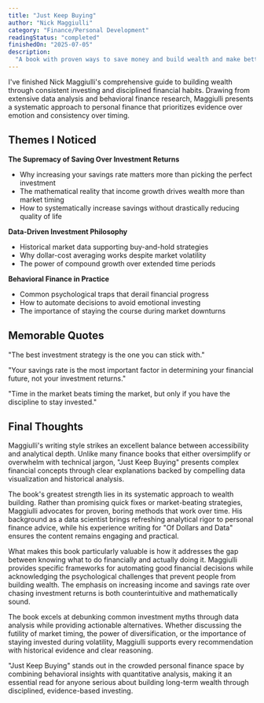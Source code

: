 ```yaml
---
title: "Just Keep Buying"
author: "Nick Maggiulli"
category: "Finance/Personal Development"
readingStatus: "completed"
finishedOn: "2025-07-05"
description:
  "A book with proven ways to save money and build wealth and make better financial decisions."
---
```


I've finished Nick Maggiulli's comprehensive guide to building wealth through consistent investing
and disciplined financial habits. Drawing from extensive data analysis and behavioral finance
research, Maggiulli presents a systematic approach to personal finance that prioritizes evidence
over emotion and consistency over timing.

## Themes I Noticed

**The Supremacy of Saving Over Investment Returns**

- Why increasing your savings rate matters more than picking the perfect investment
- The mathematical reality that income growth drives wealth more than market timing
- How to systematically increase savings without drastically reducing quality of life

**Data-Driven Investment Philosophy**

- Historical market data supporting buy-and-hold strategies
- Why dollar-cost averaging works despite market volatility
- The power of compound growth over extended time periods

**Behavioral Finance in Practice**

- Common psychological traps that derail financial progress
- How to automate decisions to avoid emotional investing
- The importance of staying the course during market downturns

## Memorable Quotes

"The best investment strategy is the one you can stick with."

"Your savings rate is the most important factor in determining your financial future, not your
investment returns."

"Time in the market beats timing the market, but only if you have the discipline to stay invested."

## Final Thoughts

Maggiulli's writing style strikes an excellent balance between accessibility and analytical depth.
Unlike many finance books that either oversimplify or overwhelm with technical jargon, "Just Keep
Buying" presents complex financial concepts through clear explanations backed by compelling data
visualization and historical analysis.

The book's greatest strength lies in its systematic approach to wealth building. Rather than
promising quick fixes or market-beating strategies, Maggiulli advocates for proven, boring methods
that work over time. His background as a data scientist brings refreshing analytical rigor to
personal finance advice, while his experience writing for "Of Dollars and Data" ensures the content
remains engaging and practical.

What makes this book particularly valuable is how it addresses the gap between knowing what to do
financially and actually doing it. Maggiulli provides specific frameworks for automating good
financial decisions while acknowledging the psychological challenges that prevent people from
building wealth. The emphasis on increasing income and savings rate over chasing investment returns
is both counterintuitive and mathematically sound.

The book excels at debunking common investment myths through data analysis while providing
actionable alternatives. Whether discussing the futility of market timing, the power of
diversification, or the importance of staying invested during volatility, Maggiulli supports every
recommendation with historical evidence and clear reasoning.

"Just Keep Buying" stands out in the crowded personal finance space by combining behavioral insights
with quantitative analysis, making it an essential read for anyone serious about building long-term
wealth through disciplined, evidence-based investing.
